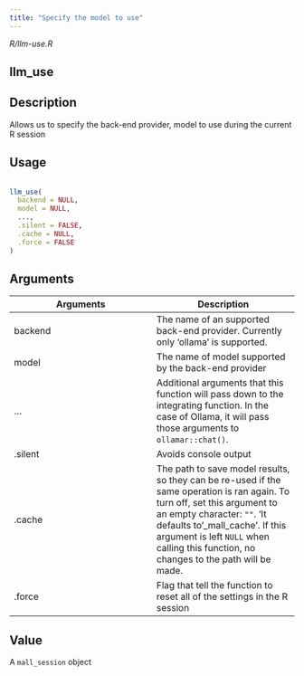 ```yaml
---
title: "Specify the model to use"
---
```


*R/llm-use.R*

## llm_use

## Description
 Allows us to specify the back-end provider, model to use during the current R session 


## Usage
```r
 
llm_use( 
  backend = NULL, 
  model = NULL, 
  ..., 
  .silent = FALSE, 
  .cache = NULL, 
  .force = FALSE 
) 
```

## Arguments
|Arguments|Description|
|---|---|
| backend | The name of an supported back-end provider. Currently only 'ollama' is supported. |
| model | The name of model supported by the back-end provider |
| ... | Additional arguments that this function will pass down to the integrating function. In the case of Ollama, it will pass those arguments to `ollamar::chat()`. |
| .silent | Avoids console output |
| .cache | The path to save model results, so they can be re-used if the same operation is ran again. To turn off, set this argument to an empty character: `""`. 'It defaults to '_mall_cache'. If this argument is left `NULL` when calling this function, no changes to the path will be made. |
| .force | Flag that tell the function to reset all of the settings in the R session |



## Value
 A `mall_session` object 




